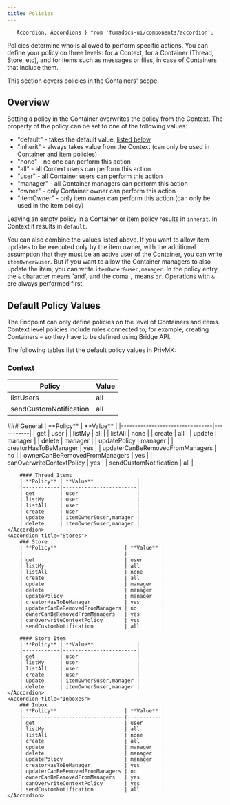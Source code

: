 ```yaml
---
title: Policies
---
```


       Accordion, Accordions } from 'fumadocs-ui/components/accordion';


Policies determine who is allowed to perform specific actions. You can define your policy on three levels: for a Context, for a Container (Thread, Store, etc), and for items such as messages or files, in case of Containers that include them.

This section covers policies in the Containers' scope.

## Overview
Setting a policy in the Container overwrites the policy from the Context.
The property of the policy can be set to one of the following values:

- "default" - takes the default value, [listed below](#default-policy-values)
- "inherit" - always takes value from the Context (can only be used in Container and item policies)
- "none" - no one can perform this action
- "all" - all Context users can perform this action
- "user" - all Container users can perform this action
- "manager" - all Container managers can perform this action
- "owner" - only Container owner can perform this action
- "itemOwner" - only item owner can perform this action (can only be used in the item policy)

Leaving an empty policy in a Container or item policy results in `inherit`. In Context it results in `default`.

You can also combine the values listed above. If you want to allow item updates to be executed only by the item owner, with the additional assumption that they must be an active user of the Container, you can write `itemOwner&user`. But if you want to allow the Container managers to also update the item, you can write `itemOwner&user,manager`. In the policy entry, the `&` character means 'and', and the coma `,` means `or`. Operations with `&` are always performed first.

## Default Policy Values
The Endpoint can only define policies on the level of Containers and items.
Context level policies include rules connected to, for example, creating Containers – so they have to be defined using Bridge API.

The following tables list the default policy values in PrivMX:

### Context
| **Policy**             | **Value** |
|------------------------|-----------|
| listUsers              | all       |
| sendCustomNotification | all       |


<Accordions>
    <Accordion title="Threads">
        ### General
        | **Policy**                      | **Value** |
        |---------------------------------|-----------|
        | get                             | user      |
        | listMy                          | all       |
        | listAll                         | none      |
        | create                          | all       |
        | update                          | manager   |
        | delete                          | manager   |
        | updatePolicy                    | manager   |
        | creatorHasToBeManager           | yes       |
        | updaterCanBeRemovedFromManagers | no        |
        | ownerCanBeRemovedFromManagers   | yes       |
        | canOverwriteContextPolicy       | yes       |
        | sendCustomNotification          | all       |

        #### Thread Items
        | **Policy** | **Value**              |
        |------------|------------------------|
        | get        | user                   |
        | listMy     | user                   |
        | listAll    | user                   |
        | create     | user                   |
        | update     | itemOwner&user,manager |
        | delete     | itemOwner&user,manager |
    </Accordion>
    <Accordion title="Stores">
        ### Store
        | **Policy**                      | **Value** |
        |---------------------------------|-----------|
        | get                             | user      |
        | listMy                          | all       |
        | listAll                         | none      |
        | create                          | all       |
        | update                          | manager   |
        | delete                          | manager   |
        | updatePolicy                    | manager   |
        | creatorHasToBeManager           | yes       |
        | updaterCanBeRemovedFromManagers | no        |
        | ownerCanBeRemovedFromManagers   | yes       |
        | canOverwriteContextPolicy       | yes       |
        | sendCustomNotification          | all       |

        #### Store Item
        | **Policy** | **Value**              |
        |------------|------------------------|
        | get        | user                   |
        | listMy     | user                   |
        | listAll    | user                   |
        | create     | user                   |
        | update     | itemOwner&user,manager |
        | delete     | itemOwner&user,manager |
    </Accordion>
    <Accordion title="Inboxes">
        ### Inbox
        | **Policy**                      | **Value** |
        |---------------------------------|-----------|
        | get                             | user      |
        | listMy                          | all       |
        | listAll                         | none      |
        | create                          | all       |
        | update                          | manager   |
        | delete                          | manager   |
        | updatePolicy                    | manager   |
        | creatorHasToBeManager           | yes       |
        | updaterCanBeRemovedFromManagers | no        |
        | ownerCanBeRemovedFromManagers   | yes       |
        | canOverwriteContextPolicy       | yes       |
        | sendCustomNotification          | all       |
    </Accordion>
</Accordions>
                                                                                                     